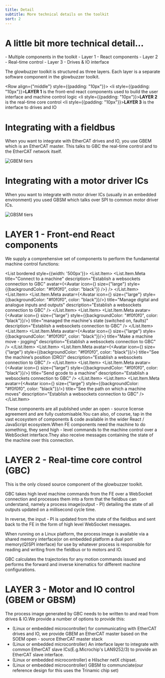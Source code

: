 ```yaml
---
title: Detail
subtitle: More technical details on the toolkit
sort: 2
---
```





# A little bit more technical detail...

<Tldr>
- Multiple components in the toolkit
- Layer 1 - React components
- Layer 2 - Real-time control
- Layer 3 - Drives & IO interface
</Tldr>

The glowbuzzer toolkit is structured as three layers.
Each layer is a separate software component in the glowbuzzer toolkit.

<Row align={"middle"} style={{padding: "10px"}}>
    <Col span={2}/>
    <Col span={22}>
        <li style={{padding: "10px"}}><b>LAYER 1</b> is the front-end react components used to build the user interface and machine control logic</li>
        <li style={{padding: "10px"}}><b>LAYER 2</b> is the real-time core control</li>
        <li style={{padding: "10px"}}><b>LAYER 3</b> is the interface to drives and IO</li>
    </Col>
</Row>

# Integrating with a fieldbus

When you want to integrate with EtherCAT drives and IO, you use GBEM which is an EtherCAT master. This talks to GBC the real-time control and to the EtherCAT network itself.

<img src={TiersImage1} alt="GBEM tiers"/>

# Integrating with a motor driver ICs

When you want to integrate with motor driver ICs (usually in an embedded environment) you used GBSM which talks over SPI to common motor driver ICs.

<img src={TiersImage2} alt="GBSM tiers"/>

<Divider orientation="left"><h1>LAYER 1 - Front-end React components</h1></Divider>

We supply a comprehensive set of components to perform the fundamental machine control functions:

<List bordered style={{width: '500px'}}>
    <List.Item>
        <List.Item.Meta
            title="Connect to a machine"
            description="Establish a websockets connection to GBC"
            avatar={<Avatar
                icon={<DesktopOutlined/>}
                size={"large"}
                style={{backgroundColor: "#f0f0f0", color: "black"}}
            />}
        />
    </List.Item>
    <List.Item>
        <List.Item.Meta
            avatar={<Avatar
                icon={<DesktopOutlined/>} size={"large"} style={{backgroundColor: "#f0f0f0", color: "black"}}/>}
            title="Manage digital and analogue inputs and outputs"
            description="Establish a websockets connection to GBC"
        />
    </List.Item>
    <List.Item>
        <List.Item.Meta
            avatar={<Avatar
                icon={<DesktopOutlined/>} size={"large"} style={{backgroundColor: "#f0f0f0", color: "black"}}/>}
            title="managed the machine's state (switched on, faults)"
            description="Establish a websockets connection to GBC"
        />
    </List.Item>
    <List.Item>
        <List.Item.Meta
            avatar={<Avatar
                icon={<DesktopOutlined/>} size={"large"} style={{backgroundColor: "#f0f0f0", color: "black"}}/>}
            title="Make a machine move - jogging"
            description="Establish a websockets connection to GBC"
        />
    </List.Item>
    <List.Item>
        <List.Item.Meta
            avatar={<Avatar
                icon={<DesktopOutlined/>} size={"large"} style={{backgroundColor: "#f0f0f0", color: "black"}}/>}
            title="See the machine’s position (DRO)"
            description="Establish a websockets connection to GBC"
        />
    </List.Item>
    <List.Item>
        <List.Item.Meta
            avatar={<Avatar
                icon={<DesktopOutlined/>} size={"large"} style={{backgroundColor: "#f0f0f0", color: "black"}}/>}
            title="Send gcode to a machine"
            description="Establish a websockets connection to GBC"
        />
    </List.Item>
    <List.Item>
        <List.Item.Meta
            avatar={<Avatar
                icon={<DesktopOutlined/>} size={"large"} style={{backgroundColor: "#f0f0f0", color: "black"}}/>}
            title="See the path on which a machine moves"
            description="Establish a websockets connection to GBC"
        />
    </List.Item>
</List>

These components are all published under an open - source license agreement and are fully customisable.You can also, of course, tap in the vast ecosystem of components & code available in the wider React / JavaScript ecosystem.When FE components need the machine to do something, they send high - level commands to the machine control over a WebSocket interface.They also receive messages containing the state of the machine over this connection.

<Divider orientation="left"><h1>LAYER 2 - Real-time core control (GBC)</h1></Divider>

This is the only closed source component of the glowbuzzer toolkit.

GBC takes high level machine commands from the FE over a WebSocket connection and processes them into a form that the fieldbus can understand, namely a process image(output - PI) detailing the state of all outputs updated on a millisecond cycle time.

In reverse, the input - PI is updated from the state of the fieldbus and sent back to the FE in the form of high level WebSocket messages.

When running on a Linux platform, the process image is available via a shared memory interface(or on embedded platform a dual port memory(Q)SPI interface) for use by whatever process is responsible for reading and writing from the fieldbus or to motors and IO.

GBC calculates the trajectories for any motion commands issued and performs the forward and inverse kinematics for different machine configurations.

<Divider orientation="left"><h1>LAYER 3 - Motor and IO control (GBEM or GBSM)</h1></Divider>

The process image generated by GBC needs to be written to and read from drives & IO.We provide a number of options to provide this:

* (Linux or embedded microcontroller) for communicating with EtherCAT drives and IO, we provide GBEM an EtherCAT master based on the SOEM open - source EtherCAT master stack
* (Linux or embedded microcontroller) An interface layer to integrate with common EtherCAT slave ICs(E.g.Microchip's LAN9252/3) to provide an EtherCAT slave interface.
* (Linux or embedded microcontroller) e Hilscher netX chipset.
* (Linux or embedded microcontroller) GBSM to communciate(our reference design for this uses the Trinamic chip set)

